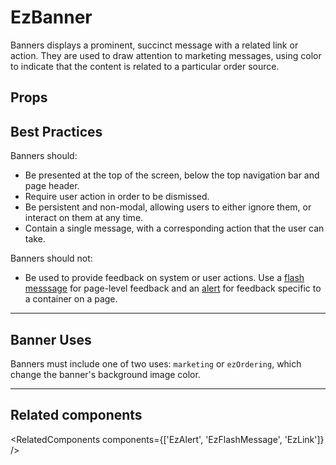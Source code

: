 
<Meta of={DefaultStories} name="Docs" />
<TableOfContents />

# EzBanner

Banners displays a prominent, succinct message with a related link or action. They are used to draw attention to marketing messages, using color to indicate that the content is related to a particular order source.

<Primary />

## Props

<Controls of={DefaultStories.Default} sort="requiredFirst" />

## Best Practices

Banners should:

- Be presented at the top of the screen, below the top navigation bar and page header.
- Require user action in order to be dismissed.
- Be persistent and non-modal, allowing users to either ignore them, or interact on them at any time.
- Contain a single message, with a corresponding action that the user can take.

Banners should not:

- Be used to provide feedback on system or user actions. Use a [flash messsage](?path=/docs/feedback-ezflashmessage--docs) for page-level feedback and an [alert](?path=/docs/feedback-ezalert--docs) for feedback specific to a container on a page.

---

## Banner Uses

Banners must include one of two uses: `marketing` or `ezOrdering`, which change the banner's background image color.

<Canvas>
  <Story of={UseStories.Marketing} meta={UseStories} />
  <Story of={UseStories.EzOrdering} meta={UseStories} />
</Canvas>

---

## Related components

<RelatedComponents components={['EzAlert', 'EzFlashMessage', 'EzLink']} />
